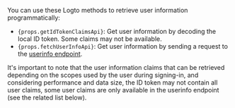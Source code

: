 You can use these Logto methods to retrieve user information programmatically:

- <code>{props.getIdTokenClaimsApi}</code>: Get user information by decoding the local ID token.
  Some claims may not be available.
- <code>{props.fetchUserInfoApi}</code>: Get user information by sending a request to the [userinfo
  endpoint](https://openid.net/specs/openid-connect-core-1_0.html#UserInfo).

It's important to note that the user information claims that can be retrieved depending on the
scopes used by the user during signing-in, and considering performance and data size, the ID token
may not contain all user claims, some user claims are only available in the userinfo endpoint (see
the related list below).
